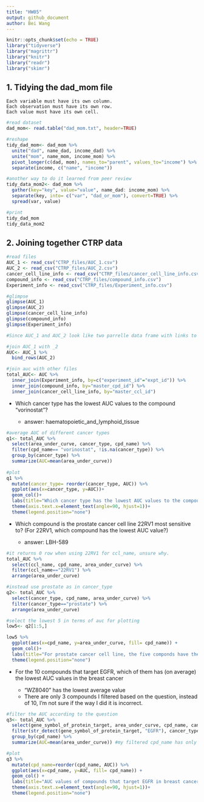 ```yaml
---
title: "HW05"
output: github_document
author: Bei Wang
---
```


```r
knitr::opts_chunk$set(echo = TRUE)
library("tidyverse")
library("magrittr")
library("knitr")
library("readr")
library("skimr")
```

## 1. Tidying the dad_mom file

    Each variable must have its own column.
    Each observation must have its own row.
    Each value must have its own cell.

```r
#read dataset
dad_mom<- read.table("dad_mom.txt", header=TRUE) 

#reshape
tidy_dad_mom<- dad_mom %>%
  unite("dad", name_dad, income_dad) %>%
  unite("mom", name_mom, income_mom) %>%
  pivot_longer(c(dad, mom), names_to="parent", values_to="income") %>%
  separate(income, c("name", "income"))

#another way to do it learned from peer review
tidy_data_mom2<- dad_mom %>%
  gather(key="key", value="value", name_dad: income_mom) %>%
  separate(key, into= c("var", "dad_or_mom"), convert=TRUE) %>%
  spread(var, value)

#print
tidy_dad_mom
tidy_data_mom2
```

## 2. Joining together CTRP data

```r
#read files
AUC_1 <- read_csv("CTRP_files/AUC_1.csv")
AUC_2 <- read_csv("CTRP_files/AUC_2.csv")
cancer_cell_line_info <- read_csv("CTRP_files/cancer_cell_line_info.csv")
compound_info <- read_csv("CTRP_files/compound_info.csv")
Experiment_info <- read_csv("CTRP_files/Experiment_info.csv")

#glimpse
glimpse(AUC_1)
glimpse(AUC_2)
glimpse(cancer_cell_line_info)
glimpse(compound_info)
glimpse(Experiment_info)

#Since AUC_1 and AUC_2 look like two parrelle data frame with links to the other files, so i join AUC_1 and _2 first, and then combin them with the other files

#join AUC_1 with _2
AUC<- AUC_1 %>%
  bind_rows(AUC_2)

#join auc with other files
total_AUC<- AUC %>%
  inner_join(Experiment_info, by=c("experiment_id"="expt_id")) %>%
  inner_join(compound_info, by="master_cpd_id") %>%
  inner_join(cancer_cell_line_info, by="master_ccl_id") 
```

* Which cancer type has the lowest AUC values to the compound "vorinostat"?

  * answer: haematopoietic_and_lymphoid_tissue
  
```r
#average AUC of different cancer types
q1<- total_AUC %>%
  select(area_under_curve, cancer_type, cpd_name) %>%
  filter(cpd_name== "vorinostat", !is.na(cancer_type)) %>%
  group_by(cancer_type) %>%
  summarize(AUC=mean(area_under_curve))
  
#plot
q1 %>%
  mutate(cancer_type= reorder(cancer_type, AUC)) %>%
  ggplot(aes(x=cancer_type, y=AUC))+
  geom_col()+
  labs(title="Which cancer type has the lowest AUC values to the compound vorinostat", x=element_blank(), y="Average Area Under the Curve")+
  theme(axis.text.x=element_text(angle=90, hjust=1))+
  theme(legend.position="none")
```

* Which compound is the prostate cancer cell line 22RV1 most sensitive to? (For 22RV1, which compound has the lowest AUC value?)

  * answer: LBH-589
  
```r
#it returns 0 row when using 22RV1 for ccl_name, unsure why.
total_AUC %>%
  select(ccl_name, cpd_name, area_under_curve) %>%
  filter(ccl_name=="22RV1") %>%
  arrange(area_under_curve)

#instead use prostate as in cancer_type 
q2<- total_AUC %>%
  select(cancer_type, cpd_name, area_under_curve) %>%
  filter(cancer_type=="prostate") %>%
  arrange(area_under_curve)

#select the lowest 5 in terms of auc for plotting
low5<- q2[1:5,] 

low5 %>%
  ggplot(aes(x=cpd_name, y=area_under_curve, fill= cpd_name)) +
  geom_col()+
  labs(title="For prostate cancer cell line, the five componds have the lowest AUC value", x=element_blank(), y="Area Under the Curve")+
  theme(legend.position="none")
```

* For the 10 compounds that target EGFR, which of them has (on average) the lowest AUC values in the breast cancer

  * "WZ8040" has the lowest average value
  * There are only 3 compounds I filtered based on the question, instead of 10, I'm not sure if the way I did it is incorrect.  

```r
#filter the AUC according to the question
q3<- total_AUC %>%
  select(gene_symbol_of_protein_target, area_under_curve, cpd_name, cancer_type) %>%
  filter(str_detect(gene_symbol_of_protein_target, "EGFR"), cancer_type=="breast") %>%
  group_by(cpd_name) %>%
  summarize(AUC=mean(area_under_curve)) #my filtered cpd_name has only 3 different values instead of 10?

#plot
q3 %>% 
  mutate(cpd_name=reorder(cpd_name, AUC)) %>%
  ggplot(aes(x=cpd_name, y=AUC, fill= cpd_name)) +
  geom_col() +
  labs(title="AUC values of compounds that target EGFR in breast cancer", x=element_blank(), y="Average Area Under the Curve")+
  theme(axis.text.x=element_text(angle=90, hjust=1))+
  theme(legend.position="none")
```